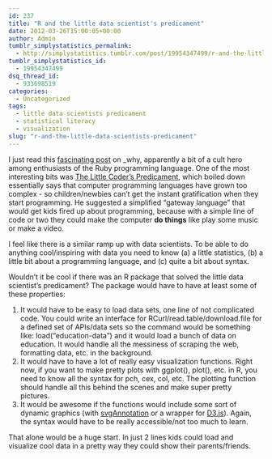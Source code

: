 ```yaml
---
id: 237
title: "R and the little data scientist's predicament"
date: 2012-03-26T15:00:05+00:00
author: Admin
tumblr_simplystatistics_permalink:
  - http://simplystatistics.tumblr.com/post/19954347499/r-and-the-little-data-scientists-predicament
tumblr_simplystatistics_id:
  - 19954347499
dsq_thread_id:
  - 933698519
categories:
  - Uncategorized
tags:
  - little data scientists predicament
  - statistical literacy
  - visualization
slug: "r-and-the-little-data-scientists-predicament"
---
```

I just read this <a href="http://www.slate.com/articles/technology/technology/2012/03/ruby_ruby_on_rails_and__why_the_disappearance_of_one_of_the_world_s_most_beloved_computer_programmers_.single.html" target="_blank">fascinating post</a> on _why, apparently a bit of a cult hero among enthusiasts of the Ruby programming language. One of the most interesting bits was <a href="http://viewsourcecode.org/why/hacking/theLittleCodersPredicament.html" target="_blank">The Little Coder&#8217;s Predicament</a>, which boiled down essentially says that computer programming languages have grown too complex - so children/newbies can&#8217;t get the instant gratification when they start programming. He suggested a simplified &#8220;gateway language&#8221; that would get kids fired up about programming, because with a simple line of code or two they could make the computer **do things** like play some music or make a video. 

I feel like there is a similar ramp up with data scientists. To be able to do anything cool/inspiring with data you need to know (a) a little statistics, (b) a little bit about a programming language, and (c) quite a bit about syntax. 

Wouldn&#8217;t it be cool if there was an R package that solved the little data scientist&#8217;s predicament? The package would have to have at least some of these properties:

  1. It would have to be easy to load data sets, one line of not complicated code. You could write an interface for RCurl/read.table/download.file for a defined set of APIs/data sets so the command would be something like: load(&#8220;education-data&#8221;) and it would load a bunch of data on education. It would handle all the messiness of scraping the web, formatting data, etc. in the background. 
  2. It would have to have a lot of really easy visualization functions. Right now, if you want to make pretty plots with ggplot(), plot(), etc. in R, you need to know all the syntax for pch, cex, col, etc. The plotting function should handle all this behind the scenes and make super pretty pictures. 
  3. It would be awesome if the functions would include some sort of dynamic graphics (with <a href="http://www.omegahat.org/SVGAnnotation/" target="_blank">svgAnnotation</a> or a wrapper for <a href="http://mbostock.github.com/d3/" target="_blank">D3.js</a>). Again, the syntax would have to be really accessible/not too much to learn. 

That alone would be a huge start. In just 2 lines kids could load and visualize cool data in a pretty way they could show their parents/friends. 
